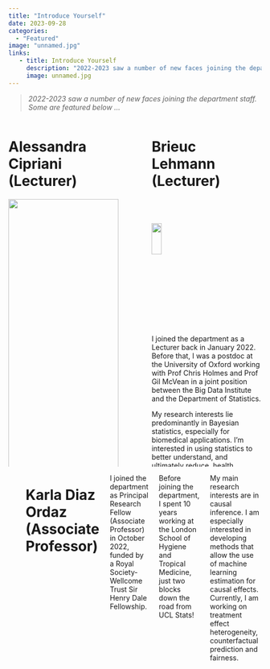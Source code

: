 ```yaml
---
title: "Introduce Yourself"
date: 2023-09-28
categories:
  - "Featured"
image: "unnamed.jpg" 
links: 
   - title: Introduce Yourself
     description: "2022-2023 saw a number of new faces joining the department staff: some are featured below! " 
     image: unnamed.jpg
---
```


> *2022-2023 saw a number of new faces joining the department staff. Some are featured below ... *



:::: {.columns}

::: {.column width="45%"}

# Alessandra Cipriani (Lecturer)

::::{.img}
![](CiprianiDMC-2048x1152.png){width="100%"}
::::

I joined the department as a lecturer in February 2022 coming from TU Delft, where I was assistant professor.

I did my PhD in Zurich, and after completing it I joined the Weierstrass Institute in Berlin as a postdoc for three years, and then the University of Bath for one year before moving to the Netherlands.

My research focuses on random interfaces, particularly those that are used in statistical mechanics and physics, like the Gaussian free field and the membrane model.

:::

::: {.column width="5%"}
<!-- empty column to create gap -->
:::

::: {.column width="45%"}

# Brieuc Lehmann (Lecturer)

\
\

::::{.img-right}
![](brieuc.jpeg){width="30%"}
::::

I joined the department as a Lecturer back in January 2022. Before that, I was a postdoc at the University of Oxford working with Prof Chris Holmes and Prof Gil McVean in a joint position between the Big Data Institute and the Department of Statistics.

My research interests lie predominantly in Bayesian statistics, especially for biomedical applications. I'm interested in using statistics to better understand, and ultimately reduce, health inequalities. I'm one of the co-organisers of the Data Science for Health Equity community (https://www.dsxhe.com) which aims to bring together similarly-minded folk.

Outside of work, I love running - I am particularly obsessed with parkrun.

:::

::::

:::: {.columns}

::: {.column width="45%"}

<!--another empty column-->

:::

# Karla Diaz Ordaz (Associate Professor)

I joined the department as Principal Research Fellow (Associate Professor) in October 2022, funded by a Royal Society-Wellcome Trust Sir Henry Dale Fellowship. 

Before joining the department,  I spent 10 years working at the London School of Hygiene and Tropical Medicine, just two blocks down the road from UCL Stats!

My main research interests are in causal inference. I am especially interested in developing methods that allow the use of machine learning estimation for causal effects. Currently, I am working on treatment effect heterogeneity, counterfactual prediction and fairness. 

::::
